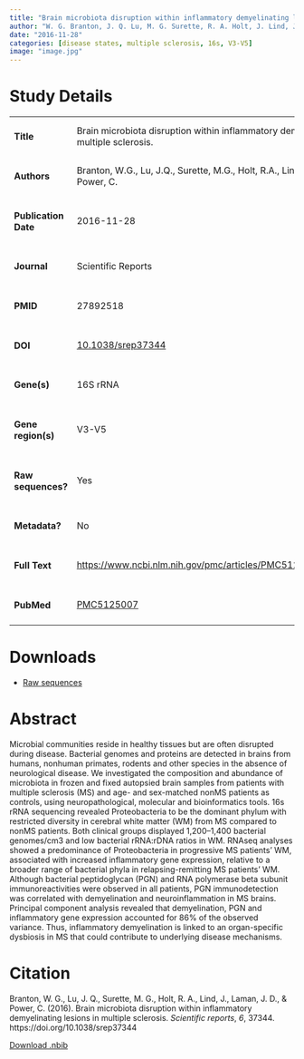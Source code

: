 ```yaml
---
title: "Brain microbiota disruption within inflammatory demyelinating lesions in multiple sclerosis"
author: "W. G. Branton, J. Q. Lu, M. G. Surette, R. A. Holt, J. Lind, J. D. Laman, and C. Power"
date: "2016-11-28"
categories: [disease states, multiple sclerosis, 16s, V3-V5]
image: "image.jpg"
---
```


# Study Details

+-----------------------+----------------------------------------------------------------------------------------------+
| #### Title            | Brain microbiota disruption within inflammatory demyelinating lesions in multiple sclerosis. |
+-----------------------+----------------------------------------------------------------------------------------------+
| #### Authors          | Branton, W.G., Lu, J.Q., Surette, M.G., Holt, R.A., Lind, J., Laman, J.D. and Power, C.      |
+-----------------------+----------------------------------------------------------------------------------------------+
| #### Publication Date | 2016-11-28                                                                                   |
+-----------------------+----------------------------------------------------------------------------------------------+
| #### Journal          | Scientific Reports                                                                           |
+-----------------------+----------------------------------------------------------------------------------------------+
| #### PMID             | 27892518                                                                                     |
+-----------------------+----------------------------------------------------------------------------------------------+
| #### DOI              | [10.1038/srep37344](https://doi.org/10.1038%2Fsrep37344)                                     |
+-----------------------+----------------------------------------------------------------------------------------------+
| #### Gene(s)          | 16S rRNA                                                                                     |
+-----------------------+----------------------------------------------------------------------------------------------+
| #### Gene region(s)   | V3-V5                                                                                        |
+-----------------------+----------------------------------------------------------------------------------------------+
| #### Raw sequences?   | Yes                                                                                          |
+-----------------------+----------------------------------------------------------------------------------------------+
| #### Metadata?        | No                                                                                           |
+-----------------------+----------------------------------------------------------------------------------------------+
| #### Full Text        | <https://www.ncbi.nlm.nih.gov/pmc/articles/PMC5125007/pdf/srep37344.pdf>                     |
+-----------------------+----------------------------------------------------------------------------------------------+
| #### PubMed           | [PMC5125007](https://www.ncbi.nlm.nih.gov/pmc/articles/PMC5125007/)                          |
+-----------------------+----------------------------------------------------------------------------------------------+

# Downloads

-   [Raw sequences](https://www.ncbi.nlm.nih.gov/popset/?term=1032683578)

# Abstract

Microbial communities reside in healthy tissues but are often disrupted during disease. Bacterial genomes and proteins are detected in brains from humans, nonhuman primates, rodents and other species in the absence of neurological disease. We investigated the composition and abundance of microbiota in frozen and fixed autopsied brain samples from patients with multiple sclerosis (MS) and age- and sex-matched nonMS patients as controls, using neuropathological, molecular and bioinformatics tools. 16s rRNA sequencing revealed Proteobacteria to be the dominant phylum with restricted diversity in cerebral white matter (WM) from MS compared to nonMS patients. Both clinical groups displayed 1,200–1,400 bacterial genomes/cm3 and low bacterial rRNA:rDNA ratios in WM. RNAseq analyses showed a predominance of Proteobacteria in progressive MS patients’ WM, associated with increased inflammatory gene expression, relative to a broader range of bacterial phyla in relapsing-remitting MS patients’ WM. Although bacterial peptidoglycan (PGN) and RNA polymerase beta subunit immunoreactivities were observed in all patients, PGN immunodetection was correlated with demyelination and neuroinflammation in MS brains. Principal component analysis revealed that demyelination, PGN and inflammatory gene expression accounted for 86% of the observed variance. Thus, inflammatory demyelination is linked to an organ-specific dysbiosis in MS that could contribute to underlying disease mechanisms.

# Citation

Branton, W. G., Lu, J. Q., Surette, M. G., Holt, R. A., Lind, J., Laman, J. D., & Power, C. (2016). Brain microbiota disruption within inflammatory demyelinating lesions in multiple sclerosis. *Scientific reports*, *6*, 37344. https://doi.org/10.1038/srep37344

[Download .nbib](https://www.ncbi.nlm.nih.gov/pmc/resources/citations/5125007/export/)
